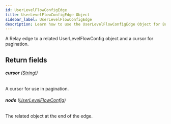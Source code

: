 ```yaml
---
id: UserLevelFlowConfigEdge
title: UserLevelFlowConfigEdge Object
sidebar_label: UserLevelFlowConfigEdge
description: Learn how to use the UserLevelFlowConfigEdge Object for Builder's API.
---
```


A Relay edge to a related UserLevelFlowConfig object and a cursor for pagination.

## Return fields

###### <b>cursor</b> ([String!](/composer/builder/api/schema/scalar/String.mdx))

A cursor for use in pagination.

###### <b>node</b> ([UserLevelFlowConfig](/composer/builder/api/schema/object/UserLevelFlowConfig.mdx))

The related object at the end of the edge.
